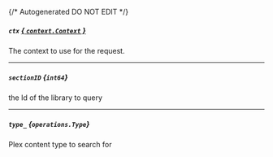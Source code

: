 {/* Autogenerated DO NOT EDIT  */}

##### `ctx` [*{ `context.Context` }*](https://pkg.go.dev/context#Context)
The context to use for the request.

---
##### `sectionID` *{`int64`}*
the Id of the library to query

---
##### `type_` *{`operations.Type`}*
Plex content type to search for

<Collapsible openLabel={Labels.showProperties} closeLabel={Labels.hideProperties}>
  <Type />
</Collapsible>

